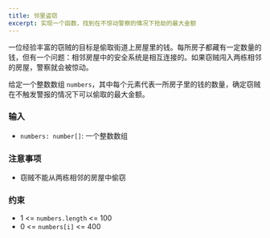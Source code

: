 ```yaml
---
title: 邻里盗窃
excerpt: 实现一个函数，找到在不惊动警察的情况下抢劫的最大金额
---
```



一位经验丰富的窃贼的目标是偷取街道上房屋里的钱。每所房子都藏有一定数量的钱，但有一个问题：相邻房屋中的安全系统是相互连接的。如果窃贼闯入两栋相邻的房屋，警察就会被惊动。

给定一个整数数组 `numbers`，其中每个元素代表一所房子里的钱的数量，确定窃贼在不触发警报的情况下可以偷取的最大金额。

### 输入

- `numbers: number[]`: 一个整数数组

### 注意事项

- 窃贼不能从两栋相邻的房屋中偷窃

<MDXTestExamples testCases={runTestCases} />

### 约束

- 1 &lt;= `numbers.length` &lt;= 100
- 0 &lt;= `numbers[i]` &lt;= 400
